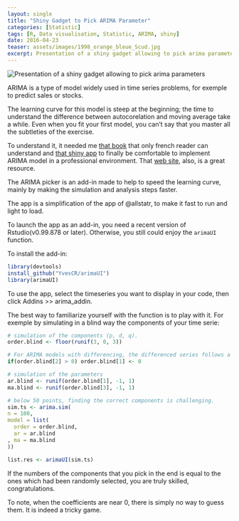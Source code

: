 ```yaml
---
layout: single
title: "Shiny Gadget to Pick ARIMA Parameter"
categories: [Statistic]
tags: [R, Data visualisation, Statistic, ARIMA, shiny]
date: 2016-04-23
teaser: assets/images/1998_orange_bleue_Scud.jpg
excerpt: Presentation of a shiny gadget allowing to pick arima parameters
---
```


<img src="https://yvescr.github.io/image/arimaUI_Picker.gif" alt="Presentation of a shiny gadget allowing to pick arima parameters" 
		style="margin:0px;margin-right:2%;text-align: center;vertical-align: middle;">

ARIMA is a type of model widely used in time series problems, for exemple to predict sales or stocks.

The learning curve for this model is steep at the beginning; the time to understand the difference between autocorelation and moving average take a while. Even when you fit your first model, you can't say that you master all the subtleties of the exercise.

To understand it, it needed me [that book](https://www.amazon.fr/S%C3%A9ries-temporelles-avec-M%C3%A9thodes-cas/dp/2817802071/277-5178286-1463028?ie=UTF8&tag=duckduckgo-ffnt-fr-21) that only french reader can understand and [that shiny app](http://alstatr.blogspot.co.uk/2013/12/r-explore-arima2-2-2-subclass-family-on.html) to finally be comfortable  to implement ARIMA model in a professional environment. That [web site](http://people.duke.edu/~rnau/411arim2.htm), also, is a great resource. 

The ARIMA picker is an add-in made to help to speed the learning curve, mainly by making the simulation and analysis steps faster.

The app is a simplification of the app of @allstatr, to make it fast to run and light to load.

To launch the app as an add-in, you need a recent version of Rstudio(v0.99.878 or later).
Otherwise, you still could enjoy the `arimaUI` function.

To install the add-in:

```r
library(devtools)
install_github("YvesCR/arimaUI")
library(arimaUI)
```

To use the app, select the timeseries you want to display in your code, then click Addins >> arima_addin.

The best way to familiarize yourself with the function is to play with it.
For exemple by simulating in a blind way the components of your time serie:

```r
# simulation of the components (p, d, q). 
order.blind <- floor(runif(3, 0, 3))

# For ARIMA models with differencing, the differenced series follows a zero-mean ARMA model
if(order.blind[2] > 0) order.blind[1] <- 0

# simulation of the parameters
ar.blind <- runif(order.blind[1], -1, 1)
ma.blind <- runif(order.blind[3], -1, 1)

# below 50 points, finding the correct components is challenging.
sim.ts <- arima.sim(
n = 100,
model = list(
  order = order.blind,
  ar = ar.blind
, ma = ma.blind
))

list.res <- arimaUI(sim.ts)
```

If the numbers of the components that you pick in the end is equal to the ones which had been randomly selected, you are truly skilled, congratulations.

To note, when the coefficients are near 0, there is simply no way to guess them. It is indeed a tricky game. 

